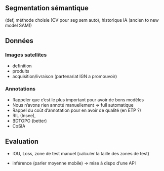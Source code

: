 ## Segmentation sémantique <!-- Thomas -->

(def, méthode choisie (CV pour seg sem auto), historique IA (ancien to new model SAM))


##  Données <!--  Raya -->

### Images satellites 

- definition
- produits
- acquisition/livraison (partenariat IGN a promouvoir)

### Annotations

- Rappeler que c'est le plus important pour avoir de bons modèles
- Nous n'avons rien annoté manuellement => full automatique
- Rappel du coût d'annotation pour en avoir de qualité (en ETP ?)
- RIL (Insee), 
- BDTOPO (better)
- CoSIA 

##  Evaluation <!--  Raya -->

- IOU, Loss, zone de test manuel (calculer la taille des zones de test)

- inférence (parler moyenne mobile) -> mise à dispo d'une API
